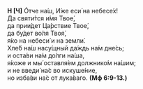 **Н [Ч]** Óтче на́ш, И́же еси́ на небесе́х!  
Да святи́тся и́мя Твое́,  
да прии́дет Ца́рствие Твое́,  
да бу́дет во́ля Твоя́,  
я́ко на небеси́ и на земли́.  
Хле́б на́ш насу́щный да́ждь на́м дне́сь;  
и оста́ви на́м до́лги на́ша,  
я́коже и мы́ оставля́ем должнико́м на́шим;  
и не введи́ на́с во искуше́ние,  
но изба́ви на́с от лука́ваго. **(Мф 6:9-13.)**
